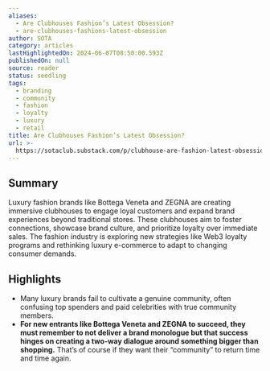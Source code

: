 ```yaml
---
aliases:
  - Are Clubhouses Fashion’s Latest Obsession?
  - are-clubhouses-fashions-latest-obsession
author: SOTA
category: articles
lastHighlightedOn: 2024-06-07T08:50:00.593Z
publishedOn: null
source: reader
status: seedling
tags:
  - branding
  - community
  - fashion
  - loyalty
  - luxury
  - retail
title: Are Clubhouses Fashion’s Latest Obsession?
url: >-
  https://sotaclub.substack.com/p/clubhouse-are-fashion-latest-obsession-community?utm_source=post-email-title&publication_id=663077&post_id=145194574&utm_campaign=email-post-title&isFreemail=false&r=og9hp&triedRedirect=true&utm_medium=email
---
```

## Summary

Luxury fashion brands like Bottega Veneta and ZEGNA are creating immersive clubhouses to engage loyal customers and expand brand experiences beyond traditional stores. These clubhouses aim to foster connections, showcase brand culture, and prioritize loyalty over immediate sales. The fashion industry is exploring new strategies like Web3 loyalty programs and rethinking luxury e-commerce to adapt to changing consumer demands.

## Highlights

- Many luxury brands fail to cultivate a genuine community, often confusing top spenders and paid celebrities with true community members.
- **For new entrants like Bottega Veneta and ZEGNA to succeed, they must remember to not deliver a brand monologue but that success hinges on creating a two-way dialogue around something bigger than shopping.** That’s of course if they want their “community” to return time and time again.
